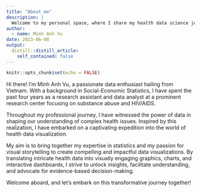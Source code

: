 ```yaml
---
title: "About me"
description: |
  Welcome to my personal space, where I share my health data science journey, experiences, and insights with you
author:
  - name: Minh Anh Vu
date: 2023-06-08
output:
  distill::distill_article:
    self_contained: false
---
```



```r
knitr::opts_chunk$set(echo = FALSE)
```

Hi there! I'm Minh Anh Vu, a passionate data enthusiast hailing from Vietnam. With a background in Social-Economic Statistics, I have spent the past four years as a research assistant and data analyst at a prominent research center focusing on substance abuse and HIV/AIDS.

Throughout my professional journey, I have witnessed the power of data in shaping our understanding of complex health issues. Inspired by this realization, I have embarked on a captivating expedition into the world of health data visualization.

My aim is to bring together my expertise in statistics and my passion for visual storytelling to create compelling and impactful data visualizations. By translating intricate health data into visually engaging graphics, charts, and interactive dashboards, I strive to unlock insights, facilitate understanding, and advocate for evidence-based decision-making.

Welcome aboard, and let's embark on this transformative journey together!
